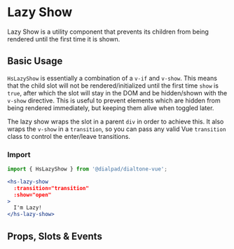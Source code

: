 
# Lazy Show

<Subtitle>
  Lazy Show is a utility component that prevents its children from being rendered until the first time it is shown.
</Subtitle>

## Basic Usage

`HsLazyShow` is essentially a combination of a `v-if` and `v-show`. This means that the child slot will not be
rendered/initialized until the first time `show` is `true`, after which the slot will stay in the DOM and be
hidden/shown with the `v-show` directive. This is useful to prevent elements which are hidden from being rendered
immediately, but keeping them alive when toggled later.

The lazy show wraps the slot in a parent `div` in order to achieve this. It also wraps the `v-show` in a `transition`,
so you can pass any valid Vue `transition` class to control the enter/leave transitions.

### Import

```jsx
import { HsLazyShow } from '@dialpad/dialtone-vue';
```

```jsx
<hs-lazy-show
  :transition="transition"
  :show="open"
>
  I'm Lazy!
</hs-lazy-show>
```

<Canvas>
  <Story id="utilities-lazy-show--default" />
</Canvas>

## Props, Slots & Events

<ArgsTable of={HsLazyShow} />
